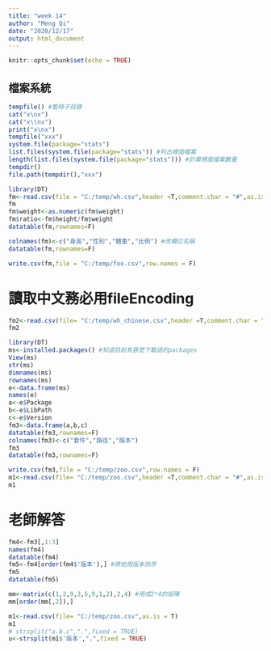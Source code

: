 ```yaml
---
title: "week 14"
author: "Meng Qi"
date: "2020/12/17"
output: html_document
---
```


```r
knitr::opts_chunk$set(echo = TRUE)
```
## 檔案系統
```r
tempfile() #暫時子目錄
cat("x\nx")
cat("x\\nx")
print("x\nx")
tempfile("xxx")
system.file(package="stats")
list.files(system.file(package="stats")) #列出裡面檔案
length(list.files(system.file(package="stats"))) #計算裡面檔案數量
tempdir()
file.path(tempdir(),"xxx")

```


```r
library(DT)
fm<-read.csv(file = "C:/temp/wh.csv",header =T,comment.char = "#",as.is = T) #逃逸字元 #as.is = T讓缺失值可被處理
fm
fm$weight<-as.numeric(fm$weight)
fm$ratio<-fm$height/fm$weight
datatable(fm,rownames=F)
```
```r
colnames(fm)<-c("身高","性別","體重","比例") #改欄位名稱
datatable(fm,rownames=F)
```
```r
write.csv(fm,file = "C:/temp/foo.csv",row.names = F)
```
# 讀取中文務必用fileEncoding
```r
fm2<-read.csv(file= "C:/temp/wh_chinese.csv",header =T,comment.char = "#",as.is = T,fileEncoding = "UTF-8")
fm2 
```
```r
library(DT)
ms<-installed.packages() #知道目前有甚麼下載過的packages
View(ms)
str(ms)
dimnames(ms)
rownames(ms)
e<-data.frame(ms)
names(e)
a<-e$Package
b<-e$LibPath
c<-e$Version
fm3<-data.frame(a,b,c)
datatable(fm3,rownames=F)
colnames(fm3)<-c("套件","路徑","版本")
fm3
datatable(fm3,rownames=F)

write.csv(fm3,file = "C:/temp/zoo.csv",row.names = F)
m1<-read.csv(file= "C:/temp/zoo.csv",header =T,comment.char = "#",as.is = T)
m1
```
# 老師解答
```r

fm4<-fm3[,1:3]
names(fm4)
datatable(fm4)
fm5<-fm4[order(fm4$'版本'),] #將他用版本排序
fm5
datatable(fm5)
```

```r
mm<-matrix(c(1,2,9,3,5,9,1,2),2,4) #用成2*4的矩陣
mm[order(mm[,2]),]
```

```r
m1<-read.csv(file= "C:/temp/zoo.csv",as.is = T)
m1
# strsplit("a.b.c",".",fixed = TRUE)
u<-strsplit(m1$'版本',".",fixed = TRUE)



```